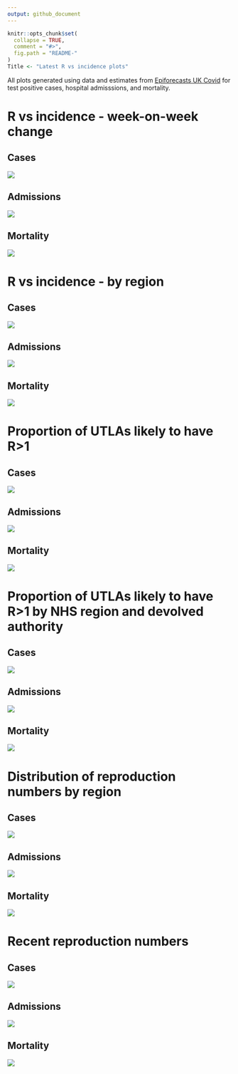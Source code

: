 ```yaml
---
output: github_document
---
```


<!-- README.md is generated from README.Rmd. Please edit that file -->

```r
knitr::opts_chunk$set(
  collapse = TRUE,
  comment = "#>",
  fig.path = "README-"
)
Title <- "Latest R vs incidence plots"
```

All plots generated using data and estimates from [Epiforecasts UK Covid](https://epiforecasts.io/covid/posts/national/united-kingdom/) for test positive cases, hospital admisssions, and mortality.

# R vs incidence - week-on-week change

## Cases

![](figure/cases/r_vs_inc_1w.png)

## Admissions

![](figure/admissions/r_vs_inc_1w.png)

## Mortality

![](figure/deaths/r_vs_inc_1w.png)

# R vs incidence - by region

## Cases

![](figure/cases/r_vs_inc_region.png)

## Admissions

![](figure/admissions/r_vs_inc_region.png)

## Mortality

![](figure/deaths/r_vs_inc_region.png)

# Proportion of UTLAs likely to have R>1

## Cases

![](figure/cases/latest_prop_gt1.png)

## Admissions

![](figure/admissions/latest_prop_gt1.png)

## Mortality

![](figure/deaths/latest_prop_gt1.png)


# Proportion of UTLAs likely to have R>1 by NHS region and devolved authority

## Cases

![](figure/cases/latest_prop_gt1_da_region.png)

## Admissions

![](figure/admissions/latest_prop_gt1_da_region.png)

## Mortality

![](figure/deaths/latest_prop_gt1_da_region.png)

# Distribution of reproduction numbers by region

## Cases

![](figure/cases/R_ranking.png)

## Admissions

![](figure/admissions/R_ranking.png)

## Mortality

![](figure/deaths/R_ranking.png)

# Recent reproduction numbers

## Cases

![](figure/cases/recent_r.png)

## Admissions

![](figure/admissions/recent_r.png)

## Mortality

![](figure/deaths/recent_r.png)
